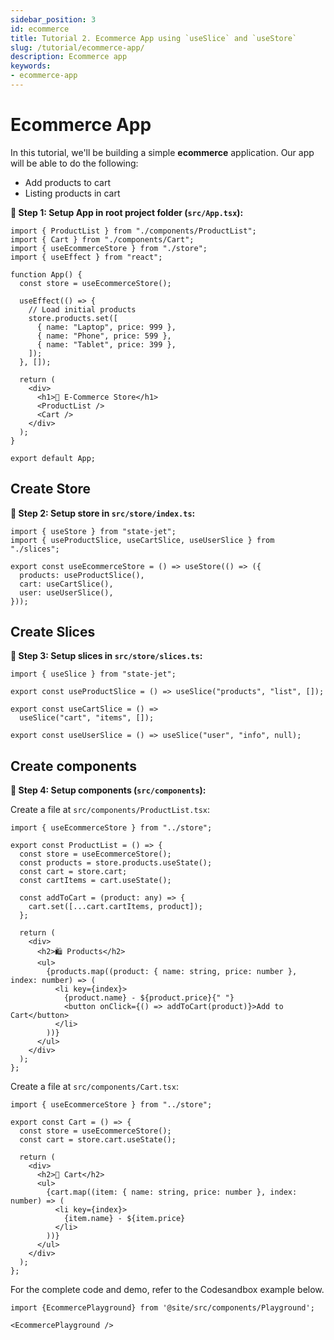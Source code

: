 ```yaml
---
sidebar_position: 3
id: ecommerce
title: Tutorial 2. Ecommerce App using `useSlice` and `useStore`
slug: /tutorial/ecommerce-app/
description: Ecommerce app
keywords:
- ecommerce-app
---
```


# Ecommerce App

In this tutorial, we'll be building a simple **ecommerce** application. Our app will be able to do the following:

- Add products to cart
- Listing products in cart

**🔹 Step 1: Setup App in root project folder (`src/App.tsx`):**

```tsx title="src/App.tsx"
import { ProductList } from "./components/ProductList";
import { Cart } from "./components/Cart";
import { useEcommerceStore } from "./store";
import { useEffect } from "react";

function App() {
  const store = useEcommerceStore();

  useEffect(() => {
    // Load initial products
    store.products.set([
      { name: "Laptop", price: 999 },
      { name: "Phone", price: 599 },
      { name: "Tablet", price: 399 },
    ]);
  }, []);

  return (
    <div>
      <h1>🛒 E-Commerce Store</h1>
      <ProductList />
      <Cart />
    </div>
  );
}

export default App;
```

## Create Store

**🔹 Step 2: Setup store in `src/store/index.ts`:**

```Ts title="src/store/index.ts"
import { useStore } from "state-jet";
import { useProductSlice, useCartSlice, useUserSlice } from "./slices";

export const useEcommerceStore = () => useStore(() => ({
  products: useProductSlice(),
  cart: useCartSlice(),
  user: useUserSlice(),
}));
```

## Create Slices

**🔹 Step 3: Setup slices in `src/store/slices.ts`:**

```Ts title="src/store/slices.ts"
import { useSlice } from "state-jet";

export const useProductSlice = () => useSlice("products", "list", []);

export const useCartSlice = () =>
  useSlice("cart", "items", []);

export const useUserSlice = () => useSlice("user", "info", null);
```

## Create components

**🔹 Step 4: Setup components (`src/components`):**

Create a file at `src/components/ProductList.tsx`:

```tsx title="src/components/ProductList.tsx"
import { useEcommerceStore } from "../store";

export const ProductList = () => {
  const store = useEcommerceStore();
  const products = store.products.useState();
  const cart = store.cart;
  const cartItems = cart.useState();

  const addToCart = (product: any) => {
    cart.set([...cart.cartItems, product]);
  };

  return (
    <div>
      <h2>🛍️ Products</h2>
      <ul>
        {products.map((product: { name: string, price: number }, index: number) => (
          <li key={index}>
            {product.name} - ${product.price}{" "}
            <button onClick={() => addToCart(product)}>Add to Cart</button>
          </li>
        ))}
      </ul>
    </div>
  );
};
```

Create a file at `src/components/Cart.tsx`:

```tsx title="src/components/Cart.tsx"
import { useEcommerceStore } from "../store";

export const Cart = () => {
  const store = useEcommerceStore();
  const cart = store.cart.useState();

  return (
    <div>
      <h2>🛒 Cart</h2>
      <ul>
        {cart.map((item: { name: string, price: number }, index: number) => (
          <li key={index}>
            {item.name} - ${item.price}
          </li>
        ))}
      </ul>
    </div>
  );
};
```

For the complete code and demo, refer to the Codesandbox example below.

```mdx-code-block
import {EcommercePlayground} from '@site/src/components/Playground';

<EcommercePlayground />
```